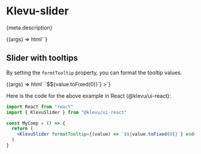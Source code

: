 
<Meta title="Components/Slider" component="klevu-slider" argTypes={meta.argTypes} parameters={meta.parameters} />

# Klevu-slider

<Description>{meta.description}</Description>

<Canvas>
  <Story
    name="Slider"
    args={{
      min: 0,
      max: 100,
      start: 10,
      end: 90,
    }}
  >
    {(args) => html`<klevu-slider
      end=${ifDefined(args.end)}
      max=${ifDefined(args.max)}
      min=${ifDefined(args.min)}
      show-tooltips=${ifDefined(args.showTooltips)}
      start=${ifDefined(args.start)}
      .formatTooltip=${args.formatTooltip}
    ></klevu-slider>`}
  </Story>
</Canvas>

<ArgsTable story="Slider" />

## Slider with tooltips

By setting the `formtTooltip` property, you can format the tooltip values.

<Canvas>
  <Story
    name="Slider with tooltips"
    args={{
      min: 0,
      max: 100,
      start: 10,
      end: 90,
      showTooltips: true,
    }}
  >
    {(args) => html`<klevu-slider
      end=${ifDefined(args.end)}
      max=${ifDefined(args.max)}
      min=${ifDefined(args.min)}
      show-tooltips=${ifDefined(args.showTooltips)}
      start=${ifDefined(args.start)}
      .formatTooltip=${(value) => `$${value.toFixed(0)}`}
    ></klevu-slider>`}
  </Story>
</Canvas>

Here is the code for the above example in React (@klevu/ui-react):

```jsx
import React from "react"
import { KlevuSlider } from "@klevu/ui-react"

const MyComp = () => {
  return (
    <KlevuSlider formatTooltip={(value) => `$${value.toFixed(0)}`} end={90} max={100} min={0} start={10} showTooltips />
  )
}
```

